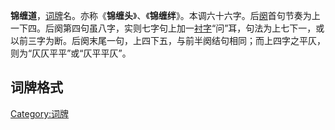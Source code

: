 '''锦缠道'''，[[词牌|词牌]]名。亦称《'''锦缠头'''》、《'''锦缠绊'''》。本调六十六字。后[[阕|阕]]首句节奏为上一下四。后阕第四句虽八字，实则七字句上加一[[衬字|衬字]]“问”耳，句法为上七下一，或以前三字为断。后阕末尾一句，上四下五，与前半阕结句相同；而上四字之平仄，则为“仄仄平平”或“仄平平仄”。

== 词牌格式 ==
{{平仄|
仄仄平平，仄仄仄平平仄。仄平平、仄平平仄，平平仄仄平平仄。

仄仄平平，仄仄平平仄。仄平平仄平，仄平平仄。仄平平、仄平平仄。

仄仄平仄仄平平仄，仄平平仄，仄仄平平仄。}}

{{Chinese literature-stub}}
{{詞牌}}
[[Category:词牌|Category:词牌]]